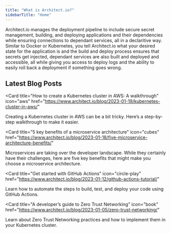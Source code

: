 ```yaml
---
title: "What is Architect.io?"
sidebarTitle: "Home"
---
```


Architect.io manages the deployment pipeline to include secure secret
management, building, and deploying applications and their dependencies while
ensuring connections to dependant services, all in a declaritive way. Similar to
Docker or Kubernetes, you tell Architect.io what your desired state for the
application is and the build and deploy process ensures that secrets get
injected, dependant services are also built and deployed and accessible, all
while giving you access to deploy logs and the ability to easily roll back a
deployment if something goes wrong.

## Latest Blog Posts

<Card
  title="How to create a Kubernetes cluster in AWS: A walkthrough"
  icon="aws"
  href="https://www.architect.io/blog/2023-01-19/kubernetes-cluster-in-aws/"
>
  Creating a Kubernetes cluster in AWS can be a bit tricky. Here’s a
  step-by-step walkthrough to make it easier.
</Card>

<Card
  title="5 key benefits of a microservice architecture"
  icon="cubes"
  href="https://www.architect.io/blog/2023-01-18/five-microservice-architecture-benefits/"
>
  Microservices are taking over the developer landscape. While they certainly
  have their challenges, here are five key benefits that might make you choose a
  microservice architecture.
</Card>

<Card
  title="Get started with GitHub Actions"
  icon="circle-play"
  href="https://www.architect.io/blog/2023-01-12/github-actions-tutorial/"
>
  Learn how to automate the steps to build, test, and deploy your code using
  GitHub Actions.
</Card>

<Card
  title="A developer’s guide to Zero Trust Networking"
  icon="book"
  href="https://www.architect.io/blog/2023-01-05/zero-trust-networking/"
>
  Learn about Zero Trust Networking practices and how to implement them in your
  Kubernetes cluster.
</Card>
